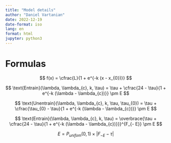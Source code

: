 ```yaml
---
title: "Model details"
author: "Daniel Vartanian"
date: 2022-12-19
date-format: iso
lang: en
format: html
jupyter: python3
---
```


# Formulas

$$
f(x) = \cfrac{L}{1 + e^{-k (x - x_{0})}}
$$

$$
\text{Entrain}(\lambda, \lambda_{c}, k, \tau) = \tau +  \cfrac{24 - \tau}{1 + e^{-k (\lambda - \lambda_{c})}} \pm E
$$


$$
\text{Unentrain}(\lambda, \lambda_{c}, k, \tau, \tau_{0}) = \tau +  \cfrac{\tau_{0} - \tau}{1 + e^{-k (\lambda - \lambda_{c})}} \pm E
$$

$$
\text{Entrain}(\lambda, \lambda_{c}, k, \tau) = 
\overbrace{\tau + \cfrac{24 - \tau}{1 + e^{-k (\lambda - \lambda_{c})}}}^{F_{- E}} \pm E
$$

$$
E = P_{unifom}(0, 1) \times |F_{- E} - \tau|
$$
